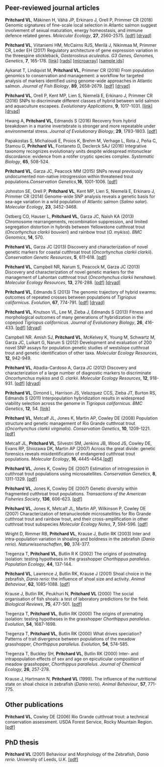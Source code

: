 

<img class="img-fluid img-rounded float-left" src="SWRSsmall.jpg" alt="">

## Peer-reviewed journal articles

**Pritchard VL**, M&auml;kinen H, V&auml;h&auml; JP, Erkinaro J, Orell P, Primmer CR (2018) Genomic signatures of fine-scale local selection in Atlantic salmon suggest involvement of sexual maturation, energy homeostasis, and immune defence related genes. *Molecular Ecology*, **27**, 2560-2575. [[pdf]](Pritchard_2018_MolEcol.pdf) [[dryad]](https://datadryad.org/resource/doi:10.5061/dryad.463n4v7)

**Pritchard VL**, Viitaniemi HM, McCairns RJS, Meril&auml; J, Nikinmaa M, Primmer CR, Leder EH (2017) Regulatory architecture of gene expression variation in the threespine stickleback, *Gasterosteus aculeatus. G3 Genes, Genomes, Genetics*, **7**, 165-178. [[link]](http://www.g3journal.org/content/7/1/165) [[rads]](https://www.ncbi.nlm.nih.gov/sra/?term=PRJNA340327) [[microarray]](https://www.ebi.ac.uk/arrayexpress/experiments/E-MTAB-3098/) [[sample ids]](Sample_information.csv) 

Aykanat T, Lindqvist M, **Pritchard VL**, Primmer CR (2016) From population genomics to conservation and management: a workflow for targeted analysis of markers identified using genome-wide approaches in Atlantic salmon. *Journal of Fish Biology*, **89**, 2658-2679. [[pdf]](Aykanat_2016_JFB.pdf) [[dryad]](https://datadryad.org/resource/doi:10.5061/dryad.g0870.2)

**Pritchard VL**, Orell P, Kent MP, Lien S, Niemel&auml; E, Erkinaro J, Primmer CR (2016) SNPs to discriminate different classes of hybrid between wild salmon and aquaculture escapees. *Evolutionary Applications*, **9**, 1017-1031. [[link]](https://onlinelibrary.wiley.com/doi/abs/10.1111/eva.12407) [[dryad]](https://datadryad.org/resource/doi:10.5061/dryad.dg8f3)

Hwang A, **Pritchard VL**, Edmands S (2016) Recovery from hybrid breakdown in a marine invertebrate is stronger and more repeatable under environmental stress. *Journal of Evolutionary Biology*, **29**, 1793-1803. [[pdf]](Hwang_2016_JEB.pdf)

Papakostas S, Michaloudi E, Proios K, Brehm M, Verhage L, Rota J, Pe&ntilde;a C, Stamou G, **Pritchard VL**, Fontaneto D, Declerck SAJ (2016) Integrative taxonomy recognizes evolutionary units despite widespread mitonuclear discordance: evidence from a rotifer cryptic species complex. *Systematic Biology*, **65**, 508-524.

**Pritchard VL**, Garza JC, Peacock MM (2015) SNPs reveal previously undocumented non-native introgression within threatened trout populations.*Conservation Genetics*,**16**, 1001-1006. [[pdf]](Con_Gen_2015.pdf)

Johnston SE, Orell P, **Pritchard VL**, Kent MP, Lien S, Niemel&auml; E, Erkinaro J, Primmer CR (2014) Genome-wide SNP analysis reveals a genetic basis for sea-age variation in a wild population of Atlantic salmon (*Salmo salar*). *Molecular Ecology*, **23**, 3452-3468.

Ostberg CO, Hauser L, **Pritchard VL**, Garza JC, Naish KA (2013) Chromosome rearrangements, recombination suppression, and limited segregation distortion in hybrids between Yellowstone cutthroat trout (*Oncorhynchus clarkii bouvieri*) and rainbow trout (*O. mykiss*). *BMC Genomics*, **14**, 570.

**Pritchard VL**, Garza JC (2013) Discovery and characterization of novel genetic markers for coastal cutthroat trout (*Oncorhynchus clarkii clarkii*). *Conservation Genetic Resources*, **5**, 611-618. [[pdf]](Pritchard_2013_CGR.pdf)

**Pritchard VL**, Campbell NR, Narum S, Peacock M, Garza JC (2013) Discovery and characterization of novel genetic markers for the management of Lahontan cutthroat trout (*Oncorhynchus clarkii henshawi*). *Molecular Ecology Resources*, **13**, 276-288. [[pdf]](Pritchard_MER_2013.pdf) [[dryad]](https://datadryad.org/resource/doi:10.5061/dryad.6nc19)

**Pritchard VL**, Edmands S (2013) The genomic trajectory of hybrid swarms: outcomes of repeated crosses between populations of *Tigriopus californicus*. *Evolution*, **67**, 774-791. [[pdf]](Pritchard_Evolution_2013.pdf) [[dryad]](https://datadryad.org/resource/doi:10.5061/dryad.578hr)

**Pritchard VL**, Knutson VL, Lee M, Zieba J, Edmands S (2013) Fitness and morphological outcomes of many generations of hybridization in the copepod *Tigriopus californicus*. *Journal of Evolutionary Biology*, **26**, 416-433. [[pdf]](Pritchard_JEB_2013.pdf) [[dryad]](https://datadryad.org/resource/doi:10.5061/dryad.2bj90)

Campbell NR. Amish SJ, **Pritchard VL**, McKelvey K, Young M, Schwartz M, Garza JC, Luikart G, Narum S (2012) Development and evaluation of 200 novel SNP assays for population genetic studies of westslope cutthroat trout and genetic identification of other taxa. *Molecular Ecology Resources*, **12**, 942-949.

**Pritchard VL**, Abad&iacute;a-Cardoso A, Garza JC (2012) Discovery and characterization of a large number of diagnostic markers to discriminate *Oncorhynchus mykiss* and *O. clarkii*. *Molecular Ecology Resources*, **12**, 918-931. [[pdf]](Pritchard_MER_2012.pdf) [[dryad]](https://datadryad.org/resource/doi:10.5061/dryad.3v8c8j49)

**Pritchard VL**, Dimond L, Harrison JS, Velazquez CCS, Zieba JT, Burton RS, Edmands S (2011) Interpopulation hybridization results in widespread viability selection across the genome in *Tigriopus californicus*. *BMC Genetics*, **12**, 54. [[link]](https://bmcgenet.biomedcentral.com/articles/10.1186/1471-2156-12-54)

**Pritchard VL**, Metcalf JL, Jones K, Martin AP, Cowley DE (2008) Population structure and genetic management of Rio Grande cutthroat trout (*Oncorhynchus clarkii virginalis*). *Conservation Genetics*, **10**, 1209-1221. [[pdf]](PritchardConsGen2.pdf)

Metcalf JL, **Pritchard VL**, Silvestri SM, Jenkins JB, Wood JS, Cowley DE, Evans RP, Shiozawa DK, Martin AP (2007) Across the great divide: genetic forensics reveals misidentification of endangered cutthroat trout populations. *Molecular Ecology*, **16**, 4445-4454.[[pdf]](Metcalf_2007_ME.pdf)

**Pritchard VL**, Jones K, Cowley DE (2007) Estimation of introgression in cutthroat trout populations using microsatellites. *Conservation Genetics*, **8**, 1311-1329. [[pdf]](PritchardConsGen1.pdf)

**Pritchard VL**, Jones K, Cowley DE (2007) Genetic diversity within fragmented cutthroat trout populations. *Transactions of the American Fisheries Society*, **136**, 606-623. [[pdf]](PritchardTAFS1.pdf)

**Pritchard VL**, Jones K, Metcalf JL, Martin AP, Wilkinson P, Cowley DE (2007) Characterization of tetranucleotide microsatellites for Rio Grande cutthroat trout and rainbow trout, and their cross-amplification in other cutthroat trout subspecies *Molecular Ecology Notes*, **7**, 594-596. [[pdf]](PritchardMEN.pdf)

Wright D, Rimmer RB, **Pritchard VL**, Krause J, Butlin RK (2003) Inter and intra-population variation in shoaling and boldness in the zebrafish (*Danio rerio*). *Naturwissenschaften*, **90**, 374-377. 

Tregenza T, **Pritchard VL**, Butlin R K (2002) The origins of postmating isolation: testing hypotheses in the grasshopper *Chorthippus parallelus*. *Population Ecology*, **44**, 137-144. 

**Pritchard VL**, Lawrence J, Butlin RK, Krause J (2001) Shoal choice in the zebrafish, *Danio rerio*: the influence of shoal size and activity. *Animal Behaviour*, **62**, 1085-1088. [[pdf]](Pritchard_zebrafish_2001.pdf)

Krause J, Butlin RK, Peukhuri N, **Pritchard VL** (2000) The social organisation of fish shoals: a test of laboratory predictions for the field. *Biological Reviews*, **75**, 477-501. [[pdf]](KRAUSE_2000_review.pdf)

Tregenza T, **Pritchard VL**, Butlin RK (2000) The origins of premating isolation: testing hypotheses in the grasshopper *Chorthippus parallelus*. *Evolution*, **54**, 1687-1698.

Tregenza T, **Pritchard VL**, Butlin RK (2000) What drives speciation? Patterns of trait divergence between populations of the meadow grasshopper, *Chorthippus parallelus.* *Evolution*, **54**, 574-585. 

Tregenza T, Buckley SH, **Pritchard VL**, Butlin RK (2000) Inter- and intrapopulation effects of sex and age on epicuticular composition of meadow grasshopper, *Chorthippus parallelus*. *Journal of Chemical Ecology*, **26**, 257-278.

Krause J, Hartmann N, **Pritchard VL** (1999). The influence of the nutritional state on shoal choice in zebrafish (*Danio rerio*). *Animal Behaviour*, **57**, 771-775.

## **Other publications**


**Pritchard VL**, Cowley DE (2006) Rio Grande cutthroat trout: a technical conservation assessment. USDA Forest Service, Rocky Mountain Region. [[pdf]](https://www.fs.usda.gov/Internet/FSE_DOCUMENTS/stelprdb5206803.pdf)

## **PhD thesis**

**Pritchard VL** (2001) Behaviour and Morphology of the Zebrafish, *Danio rerio*. University of Leeds, U.K. [[pdf]](VLPritchard_PhD.pdf)

